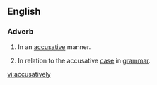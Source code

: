 ==English==

===Adverb===
{{en-adv}}

#In an [[accusative]] manner.
#{{not comparable}} In relation to the accusative [[case]] in [[grammar]].

[[vi:accusatively]]